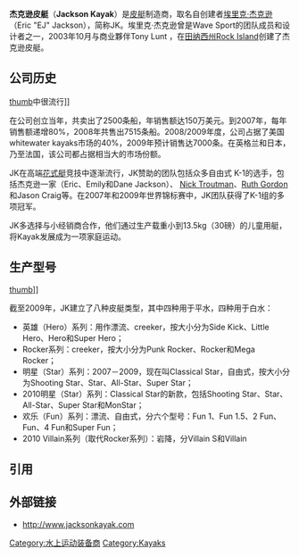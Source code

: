 {{Link style|time=2015-12-12T02:12:58+00:00}}
'''杰克逊皮艇'''（'''Jackson Kayak'''）是[[皮艇|皮艇]]制造商，取名自创建者[[埃里克·杰克逊|埃里克·杰克逊]]（Eric "EJ" Jackson），简称JK。埃里克·杰克逊曾是Wave Sport的团队成员和设计者之一，2003年10月与商业夥伴Tony Lunt ，在[[田纳西州|田纳西州]][[:en:Rock_Island|Rock Island]]创建了杰克逊皮艇。

== 公司历史 ==

[[image:Kayaker_Air_Loop_Reno.JPG|thumb]]中很流行]]

在公司创立当年，共卖出了2500条船，年销售额达150万美元。到2007年，每年销售额递增80%，2008年共售出7515条船。2008/2009年度，公司占据了美国whitewater kayaks市场的40%，2009年预计销售达7000条。在英格兰和日本，乃至法国，该公司都占据相当大的市场份额。

JK在高端[[:en:Playboating|花式艇]]竞技中逐渐流行，JK赞助的团队包括众多自由式 K-1的选手，包括杰克逊一家（Eric、Emily和Dane Jackson）、 [[:en:Nick_Troutman|Nick Troutman]]、[[:en:Ruth_Gordon_(kayaker)|Ruth Gordon]]和Jason Craig等。在2007年和2009年世界锦标赛中，JK团队获得了K-1组的多项冠军。

JK多选择与小经销商合作，他们通过生产载重小到13.5kg（30磅）的儿童用艇，将Kayak发展成为一项家庭运动。

== 生产型号 ==

[[image:Snow_kayaking_Monarch_Mountain_jump.jpg|thumb]]]]

截至2009年，JK建立了八种皮艇类型，其中四种用于平水，四种用于白水：
* 英雄（Hero）系列：用作漂流、creeker，按大小分为Side Kick、Little Hero、Hero和Super Hero；
* Rocker系列：creeker，按大小分为Punk Rocker、Rocker和Mega Rocker；
* 明星（Star）系列：2007－2009，现在叫Classical Star，自由式，按大小分为Shooting Star、Star、All-Star、Super Star；
* 2010明星（Star）系列：Classical Star的新款，包括Shooting Star、Star、All-Star、Super Star和MonStar；
* 欢乐（Fun）系列：漂流、自由式，分六个型号：Fun 1、Fun 1.5、2 Fun、Fun、4 Fun和Super Fun；
* 2010 Villain系列（取代Rocker系列）：岩降，分Villain S和Villain

==引用==
{{reflist}}

==外部链接==
* http://www.jacksonkayak.com {{Wayback|url=http://www.jacksonkayak.com/ |date=20191023015534 }}

{{Canoeing and kayaking}}


[[Category:水上运动装备商|Category:水上运动装备商]]
[[Category:Kayaks|Category:Kayaks]]